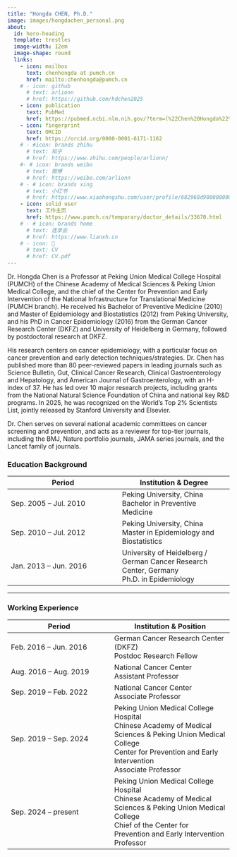 ```yaml
---
title: "Hongda CHEN, Ph.D."
image: images/hongdachen_personal.png 
about:
  id: hero-heading
  template: trestles
  image-width: 12em
  image-shape: round
  links:
    - icon: mailbox
      text: chenhongda at pumch.cn
      href: mailto:chenhongda@pumch.cn
    # - icon: github
      # text: arlionn
      # href: https://github.com/hdchen2025
    - icon: publication
      text: PubMed
      href: https://pubmed.ncbi.nlm.nih.gov/?term=(%22Chen%20Hongda%22%5BAuthor%5D)%20AND%20(%22Chinese%20Academy%20of%20Medical%20Sciences%22%5BAffiliation%5D%20OR%20%22Peking%20Union%20Medical%20College%20Hospital%22%5BAffiliation%5D%20OR%20%22German%20Cancer%20Research%20Center%22%5BAffiliation%5D)&sort=date
    - icon: fingerprint
      text: ORCID
      href: https://orcid.org/0000-0001-6171-1162
    # - #icon: brands zhihu
      # text: 知乎
      # href: https://www.zhihu.com/people/arlionn/
    #- # icon: brands weibo
      # text: 微博
      # href: https://weibo.com/arlionn
    # - # icon: brands xing
      # text: 小红书
      # href: https://www.xiaohongshu.com/user/profile/682968d9000000000a03da1a
    - icon: solid user
      text: 工作主页
      href: https://www.pumch.cn/temporary/doctor_details/33670.html
    # - # icon: brands home
      # text: 连享会
      # href: https://www.lianxh.cn
    # - icon: 📝
      # text: CV
      # href: CV.pdf  
---
```


::: {#hero-heading}

Dr. Hongda Chen is a Professor at Peking Union Medical College Hospital (PUMCH) of the Chinese Academy of Medical Sciences & Peking Union Medical College, and the chief of the Center for Prevention and Early Intervention of the National Infrastructure for Translational Medicine (PUMCH branch). He received his Bachelor of Preventive Medicine (2010) and Master of Epidemiology and Biostatistics (2012) from Peking University, and his PhD in Cancer Epidemiology (2016) from the German Cancer Research Center (DKFZ) and University of Heidelberg in Germany, followed by postdoctoral research at DKFZ.

His research centers on cancer epidemiology, with a particular focus on cancer prevention and early detection techniques/strategies. Dr. Chen has published more than 80 peer-reviewed papers in leading journals such as Science Bulletin, Gut, Clinical Cancer Research, Clinical Gastroenterology and Hepatology, and American Journal of Gastroenterology, with an H-index of 37. He has led over 10 major research projects, including grants from the National Natural Science Foundation of China and national key R&D programs. In 2025, he was recognized on the World’s Top 2% Scientists List, jointly released by Stanford University and Elsevier.

Dr. Chen serves on several national academic committees on cancer screening and prevention, and acts as a reviewer for top-tier journals, including the BMJ, Nature portfolio journals, JAMA series journals, and the Lancet family of journals. 

### Education Background

| Period               | Institution & Degree |
|----------------------|----------------------|
| Sep. 2005 – Jul. 2010 | Peking University, China<br>Bachelor in Preventive Medicine |
| Sep. 2010 – Jul. 2012 | Peking University, China<br>Master in Epidemiology and Biostatistics |
| Jan. 2013 – Jun. 2016 | University of Heidelberg / German Cancer Research Center, Germany<br>Ph.D. in Epidemiology |

---

### Working Experience

| Period               | Institution & Position |
|----------------------|-------------------------|
| Feb. 2016 – Jun. 2016 | German Cancer Research Center (DKFZ)<br>Postdoc Research Fellow |
| Aug. 2016 – Aug. 2019 | National Cancer Center<br>Assistant Professor |
| Sep. 2019 – Feb. 2022 | National Cancer Center<br>Associate Professor |
| Sep. 2019 – Sep. 2024 | Peking Union Medical College Hospital<br>Chinese Academy of Medical Sciences & Peking Union Medical College<br>Center for Prevention and Early Intervention<br>Associate Professor |
| Sep. 2024 – present  | Peking Union Medical College Hospital<br>Chinese Academy of Medical Sciences & Peking Union Medical College<br>Chief of the Center for Prevention and Early Intervention<br>Professor |
:::
